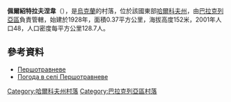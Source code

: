 {{coord|49|29|5|N|37|4|18|E|scale:100000_region:UA|display=title}}

'''佩爾紹特拉夫涅韋'''（{{lang-uk|Першотравневе}}），是[[烏克蘭|烏克蘭]]的村落，位於該國東部[[哈爾科夫州|哈爾科夫州]]，由[[巴拉克列亞區|巴拉克列亞區]]負責管轄，始建於1928年，面積0.37平方公里，海拔高度152米，2001年人口48，人口密度每平方公里128.7人。

==參考資料==
* [http://gska2.rada.gov.ua/pls/z7502/A005?rdat1=09.01.2009&rf7571=32108 Першотравневе]{{dead link|date=2017年11月 |bot=InternetArchiveBot |fix-attempted=yes }}
* [http://weather.in.ua/ua/har'kovskaja/20014 Погода в селі Першотравневе] {{Wayback|url=http://weather.in.ua/ua/har'kovskaja/20014 |date=20160323030444 }}

{{DEFAULTSORT:Першотравневе}}
[[Category:哈爾科夫州村落|Category:哈爾科夫州村落]]
[[Category:巴拉克列亞區村落|Category:巴拉克列亞區村落]]


{{Kharkiv-geo-stub}}